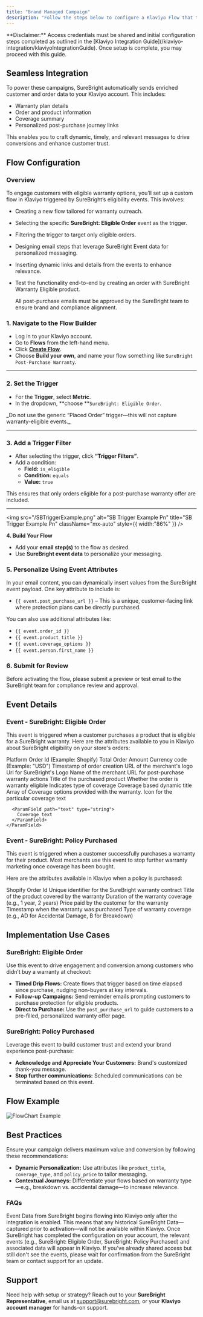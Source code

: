 ```yaml
---
title: "Brand Managed Campaign"
description: "Follow the steps below to configure a Klaviyo Flow that targets customers eligible for warranty upsell emails using your own email templates and messaging"
---
```


<Warning>
  **Disclaimer:** Access credentials must be shared and initial configuration steps completed as outlined in the [Klaviyo Integration Guide](/klaviyo-integration/klaviyoIntegrationGuide). Once setup is complete, you may proceed with this guide.
</Warning>

## Seamless Integration

To power these campaigns, SureBright automatically sends enriched customer and order data to your Klaviyo account. This includes:

- Warranty plan details
- Order and product information
- Coverage summary
- Personalized post-purchase journey links

This enables you to craft dynamic, timely, and relevant messages to drive conversions and enhance customer trust.

## Flow Configuration

### Overview

To engage customers with eligible warranty options, you’ll set up a custom flow in Klaviyo triggered by SureBright’s eligibility events. This involves:

- Creating a new flow tailored for warranty outreach.
- Selecting the specific **SureBright: Eligible Order** event as the trigger.
- Filtering the trigger to target only eligible orders.
- Designing email steps that leverage SureBright Event data for personalized messaging.
- Inserting dynamic links and details from the events to enhance relevance.
- Test the functionality end-to-end by creating an order with SureBright Warranty Eligible product.

  <Note>
    All post-purchase emails must be approved by the SureBright team to ensure brand and compliance alignment.
  </Note>

### 1. Navigate to the Flow Builder

- Log in to your Klaviyo account.
- Go to **Flows** from the left-hand menu.
- Click [**Create Flow**](https://help.klaviyo.com/hc/en-us/articles/115002774932-Getting-Started-with-Flows).
- Choose **Build your own**, and name your flow something like `SureBright Post-Purchase Warranty`.

---

### 2. Set the Trigger

- For the **Trigger**, select **Metric**.
- In the dropdown, \*\*choose \*\*`SureBright: Eligible Order`.

<Warning>
  _Do not use the generic “Placed Order” trigger—this will not capture warranty-eligible events._
</Warning>

---

### 3. Add a Trigger Filter

- After selecting the trigger, click **“Trigger Filters”**.
- Add a condition:
  - **Field:** `is_eligible`
  - **Condition:** `equals`
  - **Value:** `true`

<Check>
  This ensures that only orders eligible for a post-purchase warranty offer are included.
</Check>

---

<img
  src="/SBTriggerExample.png"
  alt="SB Trigger Example Pn"
  title="SB Trigger Example Pn"
  className="mx-auto"
  style={{ width:"86%" }}
/>

**4. Build Your Flow**

- Add your **email step(s)** to the flow as desired.
- Use **SureBright event data** to personalize your messaging.

### 5. Personalize Using Event Attributes

In your email content, you can dynamically insert values from the SureBright event payload. One key attribute to include is:

- `{{ event.post_purchase_url }}` – This is a unique, customer-facing link where protection plans can be directly purchased.

You can also use additional attributes like:

- `{{ event.order_id }}`
- `{{ event.product_title }}`
- `{{ event.coverage_options }}`
- `{{ event.person.first_name }}`

### 6. Submit for Review

Before activating the flow, please submit a preview or test email to the SureBright team for compliance review and approval.

## Event Details

### **Event - SureBright: Eligible Order**

This event is triggered when a customer purchases a product that is eligible for a SureBright warranty. Here are the attributes available to you in Klaviyo about SureBright eligibility on your store's orders:

<ParamField path="order_id" type="string">
  Platform Order Id (Example: Shopify)
</ParamField>

<ParamField path="order_amount" type="string">
  Total Order Amount
</ParamField>

<ParamField path="currency_code" type="string">
  Currency code (Example: "USD")
</ParamField>

<ParamField path="order_created_at" type="datetime">
  Timestamp of order creation
</ParamField>

<ParamField path="merchant_logo_url" type="string">
  URL of the merchant's logo
</ParamField>

<ParamField path="surebright_logo_url" type="string">
  Url for SureBright's Logo
</ParamField>

<ParamField path="merchant_name" type="string">
  Name of the merchant
</ParamField>

<ParamField path="post_purchase_url" type="string">
  URL for post-purchase warranty actions
</ParamField>

<ParamField path="product_title" type="string">
  Title of the purchased product
</ParamField>

<ParamField path="is_eligible" type="boolean">
  Whether the order is warranty eligible
</ParamField>

<ParamField path="coverage_type" type="string">
  Indicates type of coverage
</ParamField>

<ParamField path="coverage_option_title" type="string">
  Coverage based dynamic title
</ParamField>

<ParamField path="coverage_options" type="array">
  Array of Coverage options provided with the warranty.

  <Expandable title="object">
    <ParamField path="icon_url" type="string">
      Icon for the particular coverage text

      <ParamField path="text" type="string">
        Coverage text
      </ParamField>
    </ParamField>
  </Expandable>

</ParamField>

### **Event - SureBright: Policy Purchased**


This event is triggered when a customer successfully purchases a warranty for their product. Most merchants use this event to stop further warranty marketing once coverage has been bought.

Here are the attributes available in Klaviyo when a policy is purchased:

<ParamField path="order_id" type="string">
  Shopify Order Id
</ParamField>

<ParamField path="contract_id" type="string">
  Unique identifier for the SureBright warranty contract
</ParamField>

<ParamField path="product_title" type="string">
  Title of the product covered by the warranty
</ParamField>

<ParamField path="policy_tenure" type="string">
  Duration of the warranty coverage (e.g., 1 year, 2 years)
</ParamField>

<ParamField path="policy_price" type="string">
  Price paid by the customer for the warranty
</ParamField>

<ParamField path="warranty_purchase_date" type="datetime">
  Timestamp when the warranty was purchased
</ParamField>

<ParamField path="coverage_type" type="string">
  Type of warranty coverage (e.g., AD for Accidental Damage, B for Breakdown)
</ParamField>

## Implementation Use Cases

### SureBright: Eligible Order

Use this event to drive engagement and conversion among customers who didn’t buy a warranty at checkout:

- **Timed Drip Flows:** Create flows that trigger based on time elapsed since purchase, nudging non-buyers at key intervals.
- **Follow-up Campaigns:** Send reminder emails prompting customers to purchase protection for eligible products.
- **Direct to Purchase:** Use the `post_purchase_url` to guide customers to a pre-filled, personalized warranty offer page.

### SureBright: Policy Purchased

Leverage this event to build customer trust and extend your brand experience post-purchase:

- **Acknowledge and Appreciate Your Customers:** Brand's customized thank-you message.
- **Stop further communications:** Scheduled communications can be terminated based on this event.

## Flow Example

![FlowChart Example](/images/klaviyo-flowchart.png)

## Best Practices

Ensure your campaign delivers maximum value and conversion by following these recommendations:

- **Dynamic Personalization:** Use attributes like `product_title`, `coverage_type`, and `policy_price` to tailor messaging.
- **Contextual Journeys:** Differentiate your flows based on warranty type—e.g., breakdown vs. accidental damage—to increase relevance.

### FAQs

<Accordion title="Can I send post-purchase emails to all of my previous customers?" iconType="duotone">
  Event Data from SureBright begins flowing into Klaviyo only after the integration is enabled. This means that any historical SureBright Data—captured prior to activation—will not be available within Klaviyo.
</Accordion>

<Accordion title="Why can't I see the SureBright metric or data in Klaviyo to be used in creating a flow?" iconType="duotone">
  Once SureBright has completed the configuration on your account, the relevant events (e.g., SureBright: Eligible Order, SureBright: Policy Purchased) and associated data will appear in Klaviyo. If you've already shared access but still don't see the events, please wait for confirmation from the SureBright team or contact support for an update.
</Accordion>

## [**​**](https://surebrighttechnologiesinc.mintlify.app/klaviyo-integration/klaviyoIntegrationGuide#implementation-use-cases)Support

Need help with setup or strategy? Reach out to your **SureBright Representative**,  email us at [support@surebright.com](mailto:support@surebright.com), or your **Klaviyo account manager** for hands-on support.